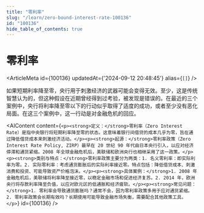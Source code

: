 ```yaml
---
title: "零利率"
slug: "/learn/zero-bound-interest-rate-100136"
id: "100136"
hide_table_of_contents: true
---
```



# 零利率

<ArticleMeta id={100136} updatedAt={'2024-09-12 20:48:45'} alias={`[]`} />
<div className='border-solid border-b border-t-0 my-4 border-[var(--ifm-color-gray-300)]' />

如果短期利率降至零，央行用于刺激经济的武器可能会变得无效。至少，这是传统智慧认为的，但这种假设在近期曾经得到过考验，被发现是错误的。在最近的三个案例中，央行将利率降至零以下的行动似乎取得了适度的成功，或者至少没有恶化局面。在这三个案例中，这一行动是对金融危机的回应。

<AIContent content={`<p><strong>定义：</strong>零利率（Zero Interest Rate）是指中央银行将短期利率降至零的状态。这意味着银行间借贷的成本几乎为零，旨在通过降低借贷成本来刺激经济活动。</p><p><strong>起源：</strong>零利率政策（Zero Interest Rate Policy, ZIRP）最早在 20 世纪 90 年代由日本央行引入，以应对经济停滞和通货紧缩。2008 年全球金融危机后，美联储和欧洲央行也相继采用了这一政策。</p><p><strong>类别与特点：</strong>零利率政策主要分为两类：1. 名义零利率：即实际利率为零。2. 实际零利率：考虑通货膨胀后的实际利率接近零。特点包括：降低借贷成本、刺激消费和投资、可能导致资产价格泡沫。</p><p><strong>具体案例：</strong>1. 2008 年金融危机后，美联储将利率降至接近零，以稳定金融市场和促进经济复苏。2. 2014 年，欧洲央行将存款利率降至负值，以应对欧元区的低通胀和经济疲软。</p><p><strong>常见问题：</strong>1. 零利率会导致通货膨胀吗？通常不会，因为零利率政策多用于应对通货紧缩。2. 零利率政策会长期有效吗？长期使用可能导致金融市场失衡，需要配合其他政策工具。</p>`} id={100136} />
